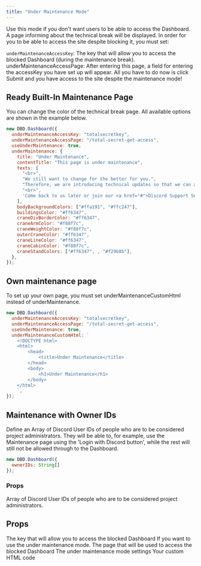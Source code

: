 ```yaml
---
title: "Under Maintenance Mode"
---
```


Use this mode if you don't want users to be able to access the Dashboard. A page informing about the technical break will be displayed. In order for you to be able to access the site despite blocking it, you must set:

`underMaintenanceAccessKey`: The key that will allow you to access the blocked Dashboard (during the maintenance break). underMaintenanceAccessPage: After entering this page, a field for entering the accessKey you have set up will appear. All you have to do now is click Submit and you have access to the site despite the maintenance mode!

## Ready Built-In Maintenance Page

You can change the color of the technical break page. All available options are shown in the example below.

```js
new DBD.Dashboard({
  underMaintenanceAccessKey: "totalsecretkey",
  underMaintenanceAccessPage: "/total-secret-get-access",
  useUnderMaintenance: true,
  underMaintenance: {
    title: "Under Maintenance",
    contentTitle: "This page is under maintenance",
    texts: [
      "<br>",
      "We still want to change for the better for you.",
      "Therefore, we are introducing technical updates so that we can allow you to enjoy the quality of our services.",
      "<br>",
      'Come back to us later or join our <a href="#">Discord Support Server</a>',
    ],
    bodyBackgroundColors: ["#ffa191", "#ffc247"],
    buildingsColor: "#ff6347",
    craneDivBorderColor: "#ff6347",
    craneArmColor: "#f88f7c",
    craneWeightColor: "#f88f7c",
    outerCraneColor: "#ff6347",
    craneLineColor: "#ff6347",
    craneCabinColor: "#f88f7c",
    craneStandColors: ["#ff6347", , "#f29b8b"],
  },
});
```

## Own maintenance page

To set up your own page, you must set underMaintenanceCustomHtml instead of underMaintenance.

```js
new DBD.Dashboard({
  underMaintenanceAccessKey: "totalsecretkey",
  underMaintenanceAccessPage: "/total-secret-get-access",
  useUnderMaintenance: true,
  underMaintenanceCustomHtml: `
    <!DOCTYPE html>
    <html>
        <head>
            <title>Under Maintenance</title>
        </head>
        <body>
            <h1>Under Maintenance</h1>
        </body>
    </html>
    `,
});
```

## Maintenance with Owner IDs

Define an Array of Discord User IDs of people who are to be considered project administrators. They will be able to, for example, use the Maintenance page using the 'Login with Discord button', while the rest will still not be allowed through to the Dashboard.

```js
new DBD.Dashboard({
  ownerIDs: String[]
});
```

### Props

<ParamField path="ownerIDs" type="string[]" required>
  Array of Discord User IDs of people who are to be considered project
  administrators.
</ParamField>

## Props

<ParamField path="underMaintenanceAccessKey" type="string" required>
  The key that will allow you to access the blocked Dashboard
</ParamField>

<ParamField path="useUnderMaintenance" type="boolean" required>
  If you want to use the under maintenance mode.
</ParamField>

<ParamField path="underMaintenanceAccessPage" type="string" required>
  The page that will be used to access the blocked Dashboard
</ParamField>

<ParamField path="useUnderMaintenance" type="object" required>
  The under maintenance mode settings
</ParamField>

<ParamField path="underMaintenanceCustomHtml" type="string">
  Your custom HTML code
</ParamField>
